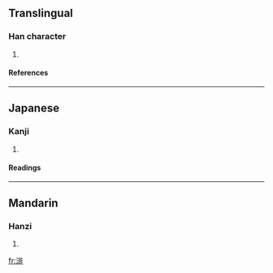 ==Translingual==
===Han character===
{{Han char|rn=85|rad=水|as=08|sn=11|four=|canj=水中一卜 (ELMY)}}
# {{defn|Han|sort=水08}}
====References====
{{Han ref|kx=0633.360|dkj=17733|hdz=31647.040|uh=6E04|ud=28164}}

----
==Japanese==
===Kanji===
{{ja-kanji|grade=|rs=水08}}
# {{defn|Japanese}} 
====Readings====
{{ja-readings|on=[[ひ]] (hi)|kun=}}

----
==Mandarin==
===Hanzi===
{{cmn-hanzi|pin=[[fēi]] ([[fei1]]), [[qìng]] ([[qing4]])|wg=fei<sup>1</sup>, ch'ing<sup>4</sup>}}
# {{defn|Mandarin}}

[[fr:渄]]